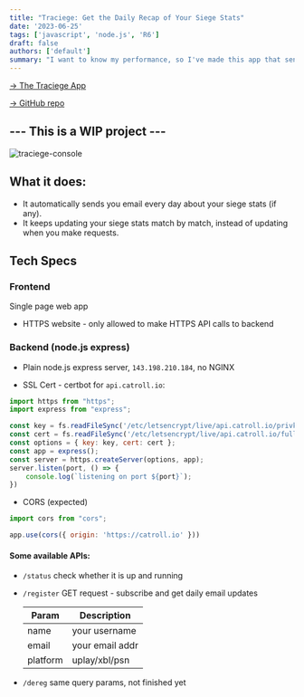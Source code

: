 ```yaml
---
title: "Traciege: Get the Daily Recap of Your Siege Stats"
date: '2023-06-25'
tags: ['javascript', 'node.js', 'R6']
draft: false
authors: ['default']
summary: "I want to know my performance, so I've made this app that sends me email every day."
---
```


[-> The Traciege App](/traciege-app)

[-> GitHub repo](https://github.com/ziniuguo/traciege)

## --- This is a WIP project ---

![traciege-console](/static/images/traciege/traciege-console.png)

## What it does:

- It automatically sends you email every day about your siege stats (if any).
- It keeps updating your siege stats match by match, instead of updating when you make requests.

## Tech Specs

### Frontend

Single page web app
 - HTTPS website - only allowed to make HTTPS API calls to backend

### Backend (node.js express)

- Plain node.js express server, `143.198.210.184`, no NGINX

- SSL Cert - certbot for `api.catroll.io`:

```javascript
import https from "https";
import express from "express";

const key = fs.readFileSync('/etc/letsencrypt/live/api.catroll.io/privkey.pem');
const cert = fs.readFileSync('/etc/letsencrypt/live/api.catroll.io/fullchain.pem');
const options = { key: key, cert: cert };
const app = express();
const server = https.createServer(options, app);
server.listen(port, () => {
    console.log(`listening on port ${port}`);
})
```

- CORS (expected)
```javascript
import cors from "cors";

app.use(cors({ origin: 'https://catroll.io' }))
```

#### Some available APIs:

- `/status` check whether it is up and running
- `/register` GET request - subscribe and get daily email updates

  | Param    | Description     |
  |----------|-----------------|
  | name     | your username   |
  | email    | your email addr |
  | platform | uplay/xbl/psn   |

- `/dereg` same query params, not finished yet


